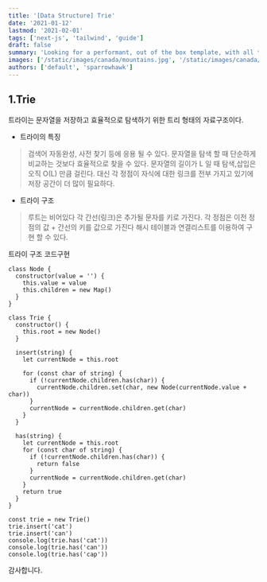 ```yaml
---
title: '[Data Structure] Trie'
date: '2021-01-12'
lastmod: '2021-02-01'
tags: ['next-js', 'tailwind', 'guide']
draft: false
summary: 'Looking for a performant, out of the box template, with all the best in web technology to support your blogging needs? Checkout the Tailwind Nextjs Starter Blog template.'
images: ['/static/images/canada/mountains.jpg', '/static/images/canada/toronto.jpg']
authors: ['default', 'sparrowhawk']
---
```


## 1.Trie

트라이는 문자열을 저장하고 효율적으로 탐색하기 위한 트리 형태의 자료구조이다.

- 트라이의 특징

> 검색어 자동완성, 사전 찾기 등에 응용 될 수 있다.
> 문자열을 탐색 할 때 단순하게 비교하는 것보다 효율적으로 찾을 수 있다.
> 문자열의 길이가 L 일 때 탐색,삽입은 오직 O(L) 만큼 걸린다.
> 대신 각 정점이 자식에 대한 링크를 전부 가지고 있기에 저장 공간이 더 많이 필요하다.

- 트라이 구조

> 루트는 비어있다
> 각 간선(링크)은 추가될 문자를 키로 가진다.
> 각 정점은 이전 정점의 값 + 간선의 키를 값으로 가진다
> 해시 테이블과 연결리스트를 이용하여 구현 할 수 있다.

트라이 구조 코드구현

```tsx
class Node {
  constructor(value = '') {
    this.value = value
    this.children = new Map()
  }
}

class Trie {
  constructor() {
    this.root = new Node()
  }

  insert(string) {
    let currentNode = this.root

    for (const char of string) {
      if (!currentNode.children.has(char)) {
        currentNode.children.set(char, new Node(currentNode.value + char))
      }
      currentNode = currentNode.children.get(char)
    }
  }

  has(string) {
    let currentNode = this.root
    for (const char of string) {
      if (!currentNode.children.has(char)) {
        return false
      }
      currentNode = currentNode.children.get(char)
    }
    return true
  }
}

const trie = new Trie()
trie.insert('cat')
trie.insert('can')
console.log(trie.has('cat'))
console.log(trie.has('can'))
console.log(trie.has('cap'))
```

감사합니다.
